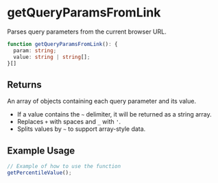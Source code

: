 
<Meta title="Utilities/getQueryParamsFromLink" />

# getQueryParamsFromLink

Parses query parameters from the current browser URL.
```ts
function getQueryParamsFromLink(): {
  param: string;
  value: string | string[];
}[]
```

## Returns

An array of objects containing each query parameter and its value.
- If a value contains the `~` delimiter, it will be returned as a string array.
- Replaces `+` with spaces and `_` with `'`.
- Splits values by `~` to support array-style data.

## Example Usage

```js
// Example of how to use the function
getPercentileValue();